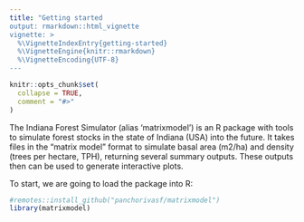 ```yaml
---
title: "Getting started
output: rmarkdown::html_vignette
vignette: >
  %\VignetteIndexEntry{getting-started}
  %\VignetteEngine{knitr::rmarkdown}
  %\VignetteEncoding{UTF-8}
---
```


```r
knitr::opts_chunk$set(
  collapse = TRUE,
  comment = "#>"
)
```


The Indiana Forest Simulator (alias 'matrixmodel') is an R package with tools to simulate forest stocks in the state of Indiana (USA) into the future. It takes files in the "matrix model" format to simulate basal area (m2/ha) and density (trees per hectare, TPH), returning several summary outputs. These outputs then can be used to generate interactive plots.

To start, we are going to load the package into R:
```r
#remotes::install_github("panchorivasf/matrixmodel")
library(matrixmodel)
```
